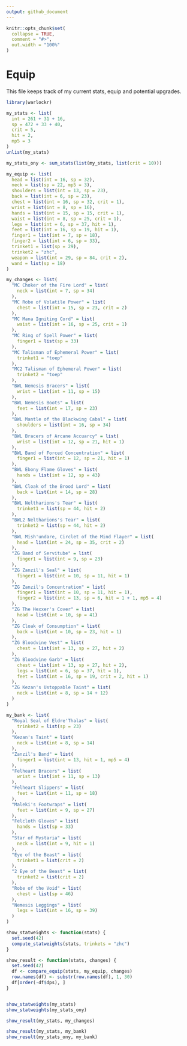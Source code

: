 ```yaml
---
output: github_document
---
```


```r
knitr::opts_chunk$set(
  collapse = TRUE,
  comment = "#>",
  out.width = "100%"
)
```

# Equip

This file keeps track of my current stats, equip and potential upgrades.

```r
library(warlockr)

my_stats <- list(
  int = 261 + 31 + 16,
  sp = 472 + 33 + 40,
  crit = 5,
  hit = 2,
  mp5 = 3
)
unlist(my_stats)

my_stats_ony <- sum_stats(list(my_stats, list(crit = 10)))

my_equip <- list(
  head = list(int = 16, sp = 32),
  neck = list(sp = 22, mp5 = 3),
  shoulders = list(int = 13, sp = 23),
  back = list(int = 6, sp = 23),
  chest = list(int = 16, sp = 32, crit = 1),
  wrist = list(int = 8, sp = 16),
  hands = list(int = 15, sp = 15, crit = 1),
  waist = list(int = 8, sp = 25, crit = 1),
  legs = list(int = 6, sp = 37, hit = 1),
  feet = list(int = 16, sp = 19, hit = 1),
  finger1 = list(int = 7, sp = 18),
  finger2 = list(int = 6, sp = 33),
  trinket1 = list(sp = 29),
  trinket2 = "zhc",
  weapon = list(int = 29, sp = 84, crit = 2),
  wand = list(sp = 18)
)

my_changes <- list(
  "MC Choker of the Fire Lord" = list(
    neck = list(int = 7, sp = 34)
  ),
  "MC Robe of Volatile Power" = list(
    chest = list(int = 15, sp = 23, crit = 2)
  ),
  "MC Mana Igniting Cord" = list(
    waist = list(int = 16, sp = 25, crit = 1)
  ),
  "MC Ring of Spell Power" = list(
    finger1 = list(sp = 33)
  ),
  "MC Talisman of Ephemeral Power" = list(
    trinket1 = "toep"
  ),
  "MC2 Talisman of Ephemeral Power" = list(
    trinket2 = "toep"
  ),
  "BWL Nemesis Bracers" = list(
    wrist = list(int = 11, sp = 15)
  ),
  "BWL Nemesis Boots" = list(
    feet = list(int = 17, sp = 23)
  ),
  "BWL Mantle of the Blackwing Cabal" = list(
    shoulders = list(int = 16, sp = 34)
  ),
  "BWL Bracers of Arcane Accuarcy" = list(
    wrist = list(int = 12, sp = 21, hit = 1)
  ),
  "BWL Band of Forced Concentration" = list(
    finger1 = list(int = 12, sp = 21, hit = 1)
  ),
  "BWL Ebony Flame Gloves" = list(
    hands = list(int = 12, sp = 43)
  ),
  "BWL Cloak of the Brood Lord" = list(
    back = list(int = 14, sp = 28)
  ),
  "BWL Neltharions's Tear" = list(
    trinket1 = list(sp = 44, hit = 2)
  ),
  "BWL2 Neltharions's Tear" = list(
    trinket2 = list(sp = 44, hit = 2)
  ),
  "BWL Mish'undare, Circlet of the Mind Flayer" = list(
    head = list(int = 24, sp = 35, crit = 2)
  ),
  "ZG Band of Servitube" = list(
    finger1 = list(int = 9, sp = 23)
  ),
  "ZG Zanzil's Seal" = list(
    finger1 = list(int = 10, sp = 11, hit = 1)
  ),
  "ZG Zanzil's Concentration" = list(
    finger1 = list(int = 10, sp = 11, hit = 1),
    finger2 = list(int = 13, sp = 6, hit = 1 + 1, mp5 = 4)
  ),
  "ZG The Hexxer's Cover" = list(
    head = list(int = 10, sp = 41)
  ),
  "ZG Cloak of Consumption" = list(
    back = list(int = 10, sp = 23, hit = 1)
  ),
  "ZG Bloodvine Vest" = list(
    chest = list(int = 13, sp = 27, hit = 2)
  ),
  "ZG Bloodvine Garb" = list(
    chest = list(int = 13, sp = 27, hit = 2),
    legs = list(int = 6, sp = 37, hit = 1),
    feet = list(int = 16, sp = 19, crit = 2, hit = 1)
  ),
  "ZG Kezan's Ustoppable Taint" = list(
    neck = list(int = 8, sp = 14 + 12)
  )
)

my_bank <- list(
  "Royal Seal of Eldre'Thalas" = list(
    trinket2 = list(sp = 23)
  ),
  "Kezan's Taint" = list(
    neck = list(int = 8, sp = 14)
  ),
  "Zanzil's Band" = list(
    finger1 = list(int = 13, hit = 1, mp5 = 4)
  ),
  "Felheart Bracers" = list(
    wrist = list(int = 11, sp = 13)
  ),
  "Felheart Slippers" = list(
    feet = list(int = 11, sp = 18)
  ),
  "Maleki's Footwraps" = list(
    feet = list(int = 9, sp = 27)
  ),
  "Felcloth Gloves" = list(
    hands = list(sp = 33)
  ),
  "Star of Mystaria" = list(
    neck = list(int = 9, hit = 1)
  ),
  "Eye of the Beast" = list(
    trinket1 = list(crit = 2)
  ),
  "2 Eye of the Beast" = list(
    trinket2 = list(crit = 2)
  ),
  "Robe of the Void" = list(
    chest = list(sp = 46)
  ),
  "Nemesis Leggings" = list(
    legs = list(int = 16, sp = 39)
  )
)

show_statweights <- function(stats) {
  set.seed(42)
  compute_statweights(stats, trinkets = "zhc")
}

show_result <- function(stats, changes) {
  set.seed(42)
  df <- compare_equip(stats, my_equip, changes)
  row.names(df) <- substr(row.names(df), 1, 30)
  df[order(-df$dps), ]
}


show_statweights(my_stats)
show_statweights(my_stats_ony)

show_result(my_stats, my_changes)

show_result(my_stats, my_bank)
show_result(my_stats_ony, my_bank)
```
